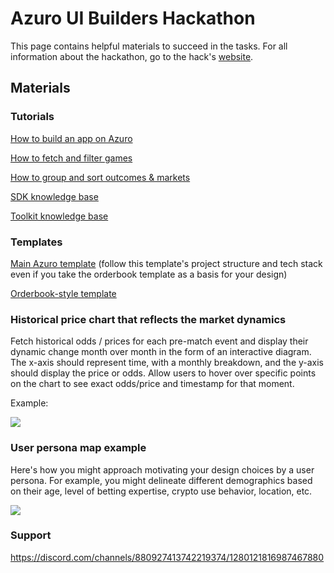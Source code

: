 
# Azuro UI Builders Hackathon 

This page contains helpful materials to succeed in the tasks. For all information about the hackathon, go to the hack's [website](https://hub.azuro.org/azuro-ui-builders-hackathon).

## Materials

### Tutorials

[How to build an app on Azuro](https://gem.azuro.org/hub/apps/guides/tutorial)

[How to fetch and filter games](https://gem.azuro.org/hub/apps/guides/advanced/prematch/get-games)

[How to group and sort outcomes & markets](https://gem.azuro.org/hub/apps/guides/advanced/prematch/markets-and-outcomes)

[SDK knowledge base](https://gem.azuro.org/hub/apps/sdk/overview)

[Toolkit knowledge base](https://gem.azuro.org/hub/apps/toolkit/overview)

### Templates

[Main Azuro template](https://github.com/Azuro-protocol/example-app) (follow this template's project structure and tech stack even if you take the orderbook template as a basis for your design)

[Orderbook-style template](https://github.com/Azuro-protocol/example-orderbook-app)

### Historical price chart that reflects the market dynamics

Fetch historical odds / prices for each pre-match event and display their dynamic change month over month in the form of an interactive diagram. The x-axis should represent time, with a monthly breakdown, and the y-axis should display the price or odds. Allow users to hover over specific points on the chart to see exact odds/price and timestamp for that moment.

Example:

<Image
  src="/images/community/historical.png"
  width={2000}
  height={700}
/>


### User persona map example

Here's how you might approach motivating your design choices by a user persona. For example, you might delineate different demographics based on their age, level of betting expertise, crypto use behavior, location, etc.

<Image
  src="/images/community/user_persona.jpg"
  width={2000}
  height={700}
/>

### Support

https://discord.com/channels/880927413742219374/1280121816987467880
